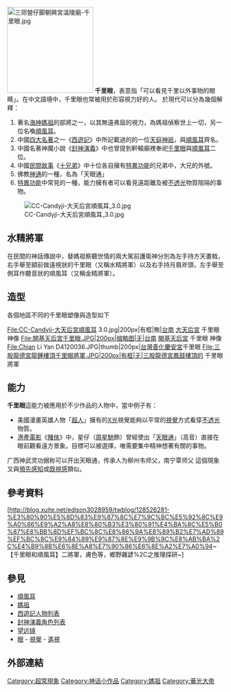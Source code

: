 {{Other uses|透視 (超感官知覺)}}
[[File:三郊營仔脚朝興宮溫陵廟-千里眼.jpg|200px]] 
'''千里眼'''，表意指「可以看見千里以外事物的眼睛」。在中文語境中，千里眼也常被用於形容視力好的人。
於現代可以分為幾個解釋：
# 著名[[海神|海神]][[媽祖|媽祖]]的部將之一，以其無遠弗屆的視力，為媽祖偵察世上一切，另一位名喚[[順風耳|順風耳]]。
# 中國[[四大名著|四大名著]]之一《[[西遊記|西遊記]]》中所記載過的的一位[[天庭|天庭]][[神祇|神祇]]，與[[順風耳|順風耳]]齊名。
# 中國名著神魔小說《[[封神演義|封神演義]]》中也曾提到軒轅廟裡奉祀[[千里眼|千里眼]]與[[順風耳|順風耳]]二位。
# 中國[[民間故事|民間故事]]《[[十兄弟|十兄弟]]》中十位各自擁有[[特異功能|特異功能]]的兄弟中，大兄的外號。
# 佛教[[神通|神通]]的一種，名為「天眼通」
# [[特異功能|特異功能]]中常見的一種，能力擁有者可以看見遠距離及被[[透光性|不透光]]物質阻隔的事物。

[[File:CC-Candyji-大天后宮順風耳_3.0.jpg|thumb]]

== 水精將軍 ==
{{主條目|媽祖}}
在民間的神話傳說中，替媽祖察聽世情的兩大駕前護衛神分別為左手持方天畫戟，右手舉至額前做遠視狀的千里眼（又稱水精將軍）以及右手持月眉斧頭，左手舉至側耳作聽音狀的順風耳（又稱金精將軍）。

== 造型 ==
各個地區不同的千里眼塑像與造型如下
<gallery>
File:CC-Candyji-大天后宮順風耳 3.0.jpg|200px|有框|無|[[台南|台南]]  [[大天后宮|大天后宮]]  千里眼  神像
File:開基天后宮千里眼.JPG|200px|缩略图|无|[[台南|台南]] [[開基天后宮|開基天后宮]]  千里眼  神像
File:Chian Li Yan D4120036.JPG|thumb|200px|[[台灣|台灣]][[善化慶安宮|善化慶安宮]]千里眼
File:三股龍德宮龍鍾樓頂千里眼將軍.JPG|200px|有框|无|三股龍德宮鳳鼓樓頂的 千里眼將軍
</gallery>

== 能力 ==
'''千里眼'''這能力被應用於不少作品的人物中，當中例子有：
* 美國漫畫英雄人物「[[超人|超人]]」擁有的[[X光|X光]]視覺能夠以平常的[[視覺|視覺]]方式看穿[[透光性|不透光]]物質。
* [[港產電影|港產電影]]《[[賭俠|賭俠]]》中，星仔（[[周星馳|周星馳]]飾）曾經使出「[[天眼通|天眼通]]」（高音）直接在眼前觀看遠方景象。目標可以被選擇，唯需要集中精神想著有關的事物。
广西神武灵功据称可以开出天眼通，传承人为柳州韦师父，南宁覃师父
這個現象又與[[預知|預先感知]]或[[既視感|既視感]]類似。

== 參考資料 ==
[http://blog.xuite.net/edison3028959/twblog/128526281-%E3%80%90%E5%8D%83%E9%87%8C%E7%9C%BC%E5%92%8C%E9%A0%86%E9%A2%A8%E8%80%B3%E3%80%91%E4%BA%8C%E5%B0%87%E8%BB%8D%EF%BC%8C%E8%86%9A%E8%89%B2%E7%AD%89%EF%BC%8C%E9%84%89%E9%87%8E%E9%9B%9C%E8%AB%BA%2C%E4%B9%8B%E6%8E%A8%E7%90%86%E6%8E%A2%E7%A0%94~ 【千里眼和順風耳】二將軍，膚色等，鄉野雜諺%2C之推理探研~]{{Wayback|url=http://blog.xuite.net/edison3028959/twblog/128526281-%E3%80%90%E5%8D%83%E9%87%8C%E7%9C%BC%E5%92%8C%E9%A0%86%E9%A2%A8%E8%80%B3%E3%80%91%E4%BA%8C%E5%B0%87%E8%BB%8D%EF%BC%8C%E8%86%9A%E8%89%B2%E7%AD%89%EF%BC%8C%E9%84%89%E9%87%8E%E9%9B%9C%E8%AB%BA%2C%E4%B9%8B%E6%8E%A8%E7%90%86%E6%8E%A2%E7%A0%94~ |date=20171111041837 }}
==參見==
* [[順風耳|順風耳]]
* [[媽祖|媽祖]]
* [[西遊記人物列表|西遊記人物列表]]
* [[封神演義角色列表|封神演義角色列表]]
* [[望远镜|望远镜]]
* [[眼|眼]] - [[視覺|視覺]] - [[遙視|遙視]]

==外部連結==
[[Category:超常現象|Category:超常現象]]
[[Category:神话小作品|Category:神话小作品]]
[[Category:媽祖|Category:媽祖]]
[[Category:華光大帝|Category:華光大帝]]